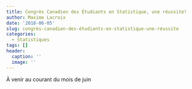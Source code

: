 ```yaml
---
title: Congrès Canadien des Étudiants en Statistique, une réussite!
author: Maxime Lacroix
date: '2018-06-05'
slug: congrès-canadien-des-étudiants-en-statistique-une-réussite
categories:
  - Statistiques
tags: []
header:
  caption: ''
  image: ''
---
```


À venir au courant du mois de juin